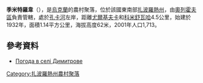 {{coord|47|41|13|N|35|34|28|E|scale:100000|display=title}}

'''季米特羅韋'''（{{lang-uk|Зарічне}}），是[[烏克蘭|烏克蘭]]的農村聚落，位於該國東南部[[扎波羅熱州|扎波羅熱州]]，由[[奧列霍夫區|奧列霍夫區]]負責管轄，處於[[孔卡河|孔卡河]]左岸，距離[[尤爾基夫卡_(奧列霍夫區)|尤爾基夫卡]]和[[科米舒瓦哈|科米舒瓦哈]]4.5公里，始建於1932年，面積1.14平方公里，海拔高度62米，2001年人口1,713。

==參考資料==
* [http://weather.in.ua/ua/zaporozhskaja/6691 Погода в селі Димитрове]{{Wayback|url=http://weather.in.ua/ua/zaporozhskaja/6691 |date=20160807150251 }}

{{DEFAULTSORT:Зарічне}}
[[Category:扎波羅熱州農村聚落|Category:扎波羅熱州農村聚落]]


{{Zaporizhia-geo-stub}}